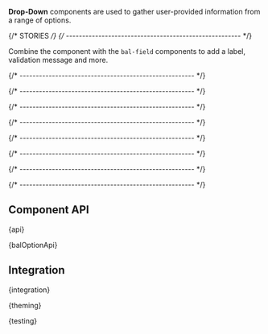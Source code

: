 
<Meta of={DropDownStories} />

<StoryHeading of={DropDownStories.Basic} hidden></StoryHeading>

<Banner of={DropDownStories} />

<Lead>**Drop-Down** components are used to gather user-provided information from a range of options.</Lead>

<Canvas of={DropDownStories.Basic} sourceState="shown" className="has-visible-overflow"  />

<PlaygroundBar of={DropDownStories.Basic}></PlaygroundBar>

{/* STORIES */}
{/* ------------------------------------------------------ */}

<StoryHeading of={DropDownStories.FieldControl}></StoryHeading>

Combine the component with the `bal-field` components to add a label, validation message and more.

<Canvas of={DropDownStories.FieldControl} className="has-visible-overflow" />

{/* ------------------------------------------------------ */}

<StoryHeading of={DropDownStories.Multiple}></StoryHeading>

<Canvas of={DropDownStories.Multiple} className="has-visible-overflow" />

{/* ------------------------------------------------------ */}

<StoryHeading of={DropDownStories.MultipleWithChips}></StoryHeading>

<Canvas of={DropDownStories.MultipleWithChips} className="has-visible-overflow" />

{/* ------------------------------------------------------ */}

<StoryHeading of={DropDownStories.Clearable}></StoryHeading>

<Canvas of={DropDownStories.Clearable} className="has-visible-overflow" />

{/* ------------------------------------------------------ */}

<StoryHeading of={DropDownStories.Loading}></StoryHeading>

<Canvas of={DropDownStories.Loading} className="has-visible-overflow" />

{/* ------------------------------------------------------ */}

<StoryHeading of={DropDownStories.Invalid}></StoryHeading>

<Canvas of={DropDownStories.Invalid} className="has-visible-overflow" />

{/* ------------------------------------------------------ */}

<StoryHeading of={DropDownStories.Disabled}></StoryHeading>

<Canvas of={DropDownStories.Disabled} className="has-visible-overflow" />

{/* ------------------------------------------------------ */}

<StoryHeading of={DropDownStories.FormReset}></StoryHeading>

<Canvas of={DropDownStories.FormReset} className="has-visible-overflow" />

{/* ------------------------------------------------------ */}

## Component API


<Markdown>{api}</Markdown>


<Markdown>{balOptionApi}</Markdown>

## Integration


<Markdown>{integration}</Markdown>


<Markdown>{theming}</Markdown>


<Markdown>{testing}</Markdown>

<Footer />
